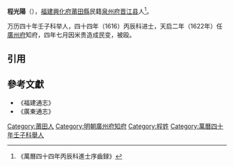 '''程光陽'''（{{bd|?||？}}），[[福建|福建]][[興化府|興化府]][[莆田縣|莆田縣]]民籍[[泉州府|泉州府]][[晋江县|晋江县]]人<ref>《萬曆四十四年丙辰科進士序齒録》</ref>。

万历四十年壬子科举人，四十四年（1616）丙辰科进士，天启二年（1622年）任[[廣州府|廣州府]]知府，四年七月因米贵造成民变，被殴。

==引用==
{{reflist}}

==參考文獻==
*《福建通志》
*《廣東通志》

{{萬曆四十四年丙辰科殿試金榜}}
{{DEFAULTSORT:Cheng程}}
[[Category:莆田人|Category:莆田人]]
[[Category:明朝廣州府知府|Category:明朝廣州府知府]]
[[Category:程姓|Category:程姓]]
[[Category:萬曆四十年壬子科舉人|Category:萬曆四十年壬子科舉人]]